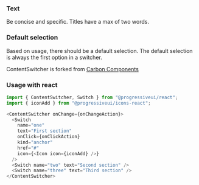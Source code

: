 ### Text

Be concise and specific. Titles have a max of two words.

### Default selection

Based on usage, there should be a default selection. The default selection is always the first option in a switcher.

ContentSwitcher is forked from [Carbon Components](https://www.carbondesignsystem.com/components/content-switcher/code)

### Usage with react

```js
import { ContentSwitcher, Switch } from "@progressiveui/react";
import { iconAdd } from "@progressiveui/icons-react";
```

```js
<ContentSwitcher onChange={onChangeAction}>
  <Switch
    name="one"
    text="First section"
    onClick={onClickAction}
    kind="anchor"
    href="#"
    icon={<Icon icon={iconAdd} />}
  />
  <Switch name="two" text="Second section" />
  <Switch name="three" text="Third section" />
</ContentSwitcher>
```
